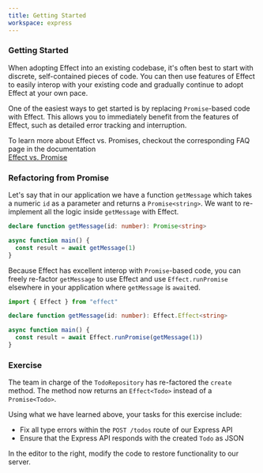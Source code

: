 ```yaml
---
title: Getting Started
workspace: express
---
```


### Getting Started

When adopting Effect into an existing codebase, it's often best to start with discrete, self-contained pieces of code. You can then use features of Effect to easily interop with your existing code and gradually continue to adopt Effect at your own pace.

One of the easiest ways to get started is by replacing `Promise`-based code with Effect. This allows you to immediately benefit from the features of Effect, such as detailed error tracking and interruption.

<Idea>
  To learn more about Effect vs. Promises, checkout the corresponding FAQ page in the documentation<br/>
  <a href="/docs/other/effect-vs-promise" target="_blank">Effect vs. Promise</a>
</Idea>

### Refactoring from Promise

Let's say that in our application we have a function `getMessage` which takes a numeric `id` as a parameter and returns a `Promise<string>`. We want to re-implement all the logic inside `getMessage` with Effect.

```ts twoslash
declare function getMessage(id: number): Promise<string>

async function main() {
  const result = await getMessage(1)
}
```

Because Effect has excellent interop with `Promise`-based code, you can freely re-factor `getMessage` to use Effect and use `Effect.runPromise` elsewhere in your application where `getMessage` is `await`ed.

```ts twoslash
import { Effect } from "effect"

declare function getMessage(id: number): Effect.Effect<string>

async function main() {
  const result = await Effect.runPromise(getMessage(1))
}
```

### Exercise

The team in charge of the `TodoRepository` has re-factored the `create` method. The method now returns an `Effect<Todo>` instead of a `Promise<Todo>`.

Using what we have learned above, your tasks for this exercise include:

  - Fix all type errors within the `POST /todos` route of our Express API
  - Ensure that the Express API responds with the created `Todo` as JSON

In the editor to the right, modify the code to restore functionality to our server.
